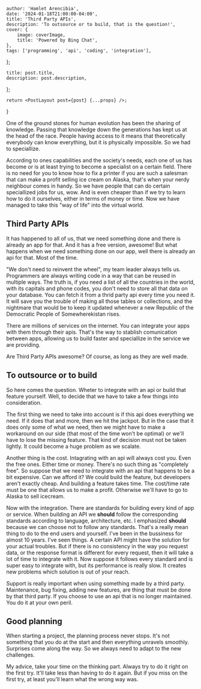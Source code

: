 

    author: 'Hamlet Arencibia',
    date: '2024-01-18T21:00:00-04:00',
    title: 'Third Party APIs',
    description: 'To outsource or to build, that is the question!',
    cover: {
        image: coverImage,
        title: 'Powered by Bing Chat',
    },
    tags: ['programming', 'api', 'coding', 'integration'],
};

    title: post.title,
    description: post.description,
};

    return <PostLayout post={post} {...props} />;
}

One of the ground stones for human evolution has been the sharing of knowledge. Passing that knowledge down the generations has kept us at the head of the race.
People having access to it means that theoretically everybody can know everything, but it is physically impossible. So we had to speciallize.

According to ones capabilities and the society's needs, each one of us has become or is at least trying to become a specialist on a certain field.
There is no need for you to know how to fix a printer if you are such a salesman that can make a profit selling ice cream on Alaska, that's when your nerdy neighbour comes in handy.
So we have people that can do certain speciallized jobs for us, wow. And is even cheaper than if we try to learn how to do it ourselves, either in terms of money or time.
Now we have managed to take this "way of life" into the virtual world.

## Third Party APIs

It has happened to all of us, that we need something done and there is already an app for that. And it has a free version, awesome!
But what happens when we need something done on our app, well there is already an api for that. Most of the time.

"We don't need to reinvent the wheel", my team leader always tells us. Programmers are always writing code in a way that can be reused in multiple ways. The truth is,
if you need a list of all the countries in the world, with its capitals and phone codes, you don't need to store all that data on your database. You can fetch it from
a thrid party api every time you need it. It will save you the trouble of making all those tables or collections, and the nightmare that would be to keep it updated whenever a new
Republic of the Democratic People of Somewherekistan rises.

There are millions of services on the internet. You can integrate your apps with them through their apis. That's the way to stablish comunication between apps, allowing us to build
faster and speciallize in the service we are providing.

Are Third Party APIs awesome? Of course, as long as they are well made.

## To outsource or to build

So here comes the question. Wheter to integrate with an api or build that feature yourself. Well, to decide that we have to take a few things into consideration.

The first thing we need to take into account is if this api does everything we need. If it does that and more, then we hit the jackpot. But in the case that it does only
some of what we need, then we might have to make a workaround on our side (that most of the time won't be optimal) or we'll have to lose the missing feature. That
kind of decision must not be taken lightly. It could become a huge problem as we scalate.

Another thing is the cost. Intagrating with an api will always cost you. Even the free ones. Either time or money. There's no such thing as "completely free". So suppose
that we need to integrate with an api that happens to be a bit expensive. Can we afford it? We could build the feature, but developers aren't exactly cheap. And building
a feature takes time. The cost/time rate must be one that allows us to make a profit. Otherwise we'll have to go to Alaska to sell icecream.

Now with the integration. There are standards for building every kind of app or service. When building an API we **should** follow the corresponding standards according
to language, architecture, etc. I emphasized **should** because we can choose not to follow any standards. That's a really mean thing to do to the end users and yourself.
I've been in the bussiness for almost 10 years. I've seen things. A certain API might have the solution for your actual troubles. But if there is no consistency in
the way you request data, or the response format is different for every request, then it will take a lot of time to integrate with it. Now suppose it follows every standard and is super easy to integrate with, but its performance
is really slow. It creates new problems which solution is out of your reach.

Support is really important when using something made by a third party. Maintenance, bug fixing, adding new features, are thing that must be done by that third party.
If you choose to use an api that is no longer maintained. You do it at your own peril.

## Good planning

When starting a project, the planning process never stops. It's not something that you do at the start and then everything unravels smoothly. Surprises come along the
way. So we always need to adapt to the new challenges.

My advice, take your time on the thinking part. Always try to do it right on the first try. It'll take less than
having to do it again. But if you miss on the first try, at least you'll learn what the wrong way was.
